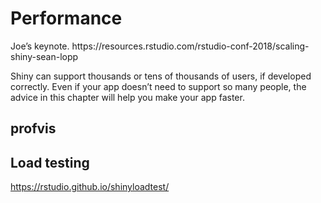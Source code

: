 # Performance {#performance}

Joe's keynote. https://resources.rstudio.com/rstudio-conf-2018/scaling-shiny-sean-lopp

Shiny can support thousands or tens of thousands of users, if developed correctly. Even if your app doesn't need to support so many people, the advice in this chapter will help you make your app faster.

## profvis

## Load testing 

<https://rstudio.github.io/shinyloadtest/>
